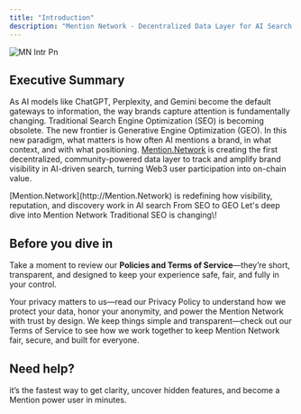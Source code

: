 ```yaml
---
title: "Introduction"
description: "Mention Network - Decentralized Data Layer for AI Search Visibility"
---
```


![MN Intr Pn](/images/MNIntr.png)

## Executive Summary

As AI models like ChatGPT, Perplexity, and Gemini become the default gateways to information, the way brands capture attention is fundamentally changing. Traditional Search Engine Optimization (SEO) is becoming obsolete. The new frontier is Generative Engine Optimization (GEO). In this new paradigm, what matters is how often AI mentions a brand, in what context, and with what positioning. [Mention.Network](http://Mention.Network) is creating the first decentralized, community-powered data layer to track and amplify brand visibility in AI-driven search, turning Web3 user participation into on-chain value.

<Columns cols={2}>
  <Card title="Mission & Vision" icon="rocket" iconType="duotone" href="/MissionVision">
    [Mention.Network](http://Mention.Network) is redefining how visibility, reputation, and discovery work in AI search
  </Card>
  <Card title="The Paradigm Shift" icon="Question" iconType="sharp-solid" href="/SEOtoGEO">
    From SEO to GEO
  </Card>
  <Card title="Protocol Overview" icon="Sparkles" iconType="duotone" href="/ProtocolOverview">
    Let's deep dive into Mention Network
  </Card>
  <Card title="Competitive Landscape" icon="sparkles" iconType="duotone" href="/CompetitiveLandscape">
    Traditional SEO is changing\!
  </Card>
</Columns>

## Before you dive in

Take a moment to review our **Policies and Terms of Service**—they’re short, transparent, and designed to keep your experience safe, fair, and fully in your control.

<Columns cols={2}>
  <Card title="Privacy Policy" icon="pen-to-square" href="/PoliciesTOS/PrivacyPolicy">
    Your privacy matters to us—read our Privacy Policy to understand how we protect your data, honor your anonymity, and power the Mention Network with trust by design.
  </Card>
  <Card title="Terms of Service" icon="palette" href="/PoliciesTOS/TermsofService">
    We keep things simple and transparent—check out our Terms of Service to see how we work together to keep Mention Network fair, secure, and built for everyone.
  </Card>
</Columns>

## Need help?

<Card title="Dive into our Frequently Asked Questions" icon="stars" href="/FAQs">
  it’s the fastest way to get clarity, uncover hidden features, and become a Mention power user in minutes.
</Card>